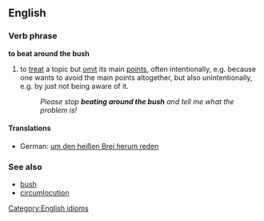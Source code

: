 == English ==
=== Verb phrase ===
[[Category:English idioms]]
'''to beat around the bush'''
# to [[treat]] a topic but [[omit]] its main [[points]], often intentionally, e.g. because one wants to avoid the main points altogether, but also unintentionally, e.g. by just not being aware of it.
#:''Please stop '''beating around the bush''' and tell me what the problem is!''
====Translations====
*German: [[um den heißen Brei herum reden]]
=== See also ===
* [[bush]]
* [[circumlocution]]